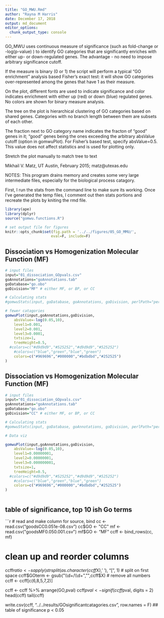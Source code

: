 ```yaml
---
title: "GO_MWU.Rmd"
author: "Rayna M Harris"
date: December 17, 2018
output: md_document
editor_options: 
  chunk_output_type: console
---
```


GO_MWU uses continuous measure of significance (such as fold-change or -log(p-value) ) to identify GO categories that are significantly enriches with either up- or down-regulated genes. The advantage - no need to impose arbitrary significance cutoff.

If the measure is binary (0 or 1) the script will perform a typical "GO enrichment" analysis based Fisher's exact test: it will show GO categories over-represented among the genes that have 1 as their measure. 

On the plot, different fonts are used to indicate significance and color indicates enrichment with either up (red) or down (blue) regulated genes. No colors are shown for binary measure analysis.

The tree on the plot is hierarchical clustering of GO categories based on shared genes. Categories with no branch length between them are subsets of each other.

The fraction next to GO category name indicates the fracton of "good" genes in it; "good" genes being the ones exceeding the arbitrary absValue cutoff (option in gomwuPlot). For Fisher's based test, specify absValue=0.5. This value does not affect statistics and is used for plotting only.

Stretch the plot manually to match tree to text

Mikhail V. Matz, UT Austin, February 2015; matz@utexas.edu

################################################################


NOTES: This program drains memory and creates some very large intermediate files, especially for the biological process catagory. 

First, I run the stats from the command line to make sure its working. Once I've generated the temp files, I comment out then stats portions and recreate the plots by kniting the rmd file. 

```r
library(ape)
library(dplyr)
source("gomwu.functions.R")

# set output file for figures 
knitr::opts_chunk$set(fig.path = '../../figures/05_GO_MMU/',
                     eval=F, include=F)
```

## Dissociation vs Homogenization Molecular Function (MF)

```r
# input files
input="01_dissociation_GOpvals.csv" 
goAnnotations="goAnnotations.tab" 
goDatabase="go.obo" 
goDivision="MF" # either MF, or BP, or CC

# Calculating stats
#gomwuStats(input, goDatabase, goAnnotations, goDivision, perlPath="perl", largest=0.1, smallest=5,clusterCutHeight=0.25)  

# fewer catagories
gomwuPlot(input,goAnnotations,goDivision,
	absValue=-log(0.05,10),  
	level1=0.001, 
	level2=0.001, 
	level3=0.0001, 
	txtsize=1,    
	treeHeight=0.5, 
  #colors=c("#d9d9d9","#525252","#d9d9d9","#525252")
	#colors=c("blue","green","blue","green") 
	colors=c("#969696","#000000","#bdbdbd","#252525") 
)


```

## Dissociation vs Homogenization Molecular Function (MF)

```r
# input files
input="01_dissociation_GOpvals.csv" 
goAnnotations="goAnnotations.tab" 
goDatabase="go.obo" 
goDivision="CC" # either MF, or BP, or CC

# Calculating stats
#gomwuStats(input, goDatabase, goAnnotations, goDivision, perlPath="perl", largest=0.1, smallest=5,clusterCutHeight=0.25)  

# Data viz

gomwuPlot(input,goAnnotations,goDivision,
	absValue=-log(0.05,10),  
	level1=0.00000001, 
	level2=0.00000001, 
	level3=0.000000001, 
	txtsize=1,    
	treeHeight=0.5, 
  #colors=c("#d9d9d9","#525252","#d9d9d9","#525252")
	#colors=c("blue","green","blue","green") 
	colors=c("#969696","#000000","#bdbdbd","#252525") 
)



```


## table of significance, top 10 ish Go terms

```r
# read and make column for source, bind
cc <- read.csv("goodsCC0.051e-08.csv")
cc$GO <- "CC"
mf <- read.csv("goodsMF0.050.001.csv")
mf$GO <- "MF"
ccff <- bind_rows(cc, mf)

# clean up and reorder columns
ccff$ratio <- sapply(strsplit(as.character(ccff$X),' '), "[", 1) # split on first space
ccff$GOterm <- gsub("\\d+/\\d+","",ccff$X) # remove all numbers
ccff <- ccff[c(6,8,5,7,2)]  

ccff <- ccff %>% 
  arrange(GO,pval) 
ccff$pval <- signif(ccff$pval, digits = 2)
head(ccff)
tail(ccff)

write.csv(ccff, "../../results/GOsignificantcatagories.csv", row.names = F)
## table of significance p < 0.05